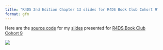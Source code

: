 ---
title: "R4DS 2nd Edition Chapter 13 slides for R4DS Book Club Cohort 9"
format: gfm
---

Here are the [source code](https://github.com/JauntyJJS/r4ds-bookclub-cohort9-chapter13) for my [slides](https://jauntyjjs.github.io/r4ds-bookclub-cohort9-chapter13) presented for [R4DS Book Club Cohort 9](https://www.youtube.com/playlist?list=PL3x6DOfs2NGjVMs1NtbWu4s_ZgGhGKnrN)

![](share-card.png)
